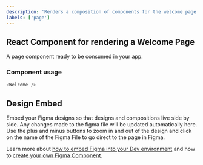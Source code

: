 ```yaml
---
description: 'Renders a composition of components for the welcome page'
labels: ['page']
---
```



## React Component for rendering a Welcome Page

A page component ready to be consumed in your app.

### Component usage

```js
<Welcome />
```

## Design Embed

Embed your Figma designs so that designs and compositions live side by side. Any changes made to the figma file will be updated automatically here. Use the plus and minus buttons to zoom in and out of the design and click on the name of the Figma File to go direct to the page in Figma.

Learn more about [how to embed Figma into your Dev environment](https://harmony-docs.bit.dev/tutorials/embed-figma-in-bit) and how to [create your own Figma Component](https://harmony-docs.bit.dev/tutorials/embed-figma-in-bit#create-a-figma-component).

<FigmaEmbed iframeSrc="https://www.figma.com/embed?embed_host=share&url=https%3A%2F%2Fwww.figma.com%2Ffile%2FzR5EX056lbwTUzyaJtDXma%2FWelcome-to-Bit%3Fnode-id%3D0%253A1" />
